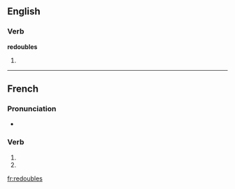{{also|redoublés}}
==English==

===Verb===
'''redoubles'''

# {{third-person singular of|[[redouble]]}}

----

==French==

===Pronunciation===
* {{IPA|lang=fr|/ʁǝ.dubl/}}

===Verb===
{{fr-verb-form}}

# {{conjugation of|redoubler||2|s|pres|ind|lang=fr}}
# {{conjugation of|redoubler||2|s|pres|sub|lang=fr}}

[[fr:redoubles]]